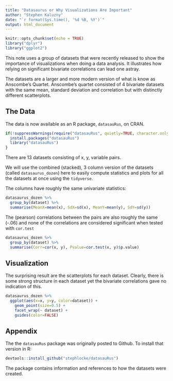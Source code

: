 ```yaml
---
title: "Datasaurus or Why Visualizations Are Important"
author: "Stephen Kaluzny"
date: "`r format(Sys.time(), '%d %B, %Y')`"
output: html_document
---
```


```r
knitr::opts_chunk$set(echo = TRUE)
library("dplyr")
library("ggplot2")
```
This note uses a group of datasets that were recently released
to show the importance of visualizations when doing a data analysis.
It illustrates how relying on significant bivariate correlations can lead one astray.

The datasets are a larger and more modern version of what is know
as Anscombe's Quartet.
Anscombe's quartet consisted of 4 bivariate datasets with the same mean,
standard deviation and correlation
but with distinctly different scatterplots.

## The Data

The data is now available as an R package, `datasauRus`, on CRAN.

```r
if(!suppressWarnings(require("datasauRus", quietly=TRUE, character.only=TRUE))) {
  install.packages("datasauRus")
  library("datasauRus")
}
```
There are 13 datasets consisting of x, y, variable pairs.

We will use the combined (stacked), 3 column version of the datasets
(called `datasaurus_dozen`)
here to easily compute statistics
and plots for all the datasets at once using the `tidyverse`.

The columns have roughly the same univariate statistics:
```r
datasaurus_dozen %>%
  group_by(dataset) %>%
  summarise(MeanX=mean(x), SdX=sd(x), MeanY=mean(y), SdY=sd(y))
```

The (pearson) correlations between the pairs are also roughly the same (-.06)
and none of the correlations are considered significant
when tested with `cor.test`
```r
datasaurus_dozen %>%
  group_by(dataset) %>%
  summarise(Corr=cor(x, y), Pvalue=cor.test(x, y)$p.value)
```

## Visualization

The surprising result are the scatterplots for each dataset.
Clearly, there is some strong structure in each dataset
yet the bivariate correlations gave no indication of this.

```r
datasaurus_dozen %>%
  ggplot(aes(x=x, y=y, color=dataset)) +
    geom_point(size=0.5) +
    facet_wrap(~ dataset) +
    guides(color=FALSE)
```

## Appendix
The the `datasauRus` package was originally posted to Github.
To install that version in R:
```r
devtools::install_github("stephlocke/datasauRus")
```

The package contains information and references to how the datasets
were created.
